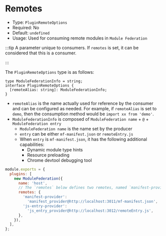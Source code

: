 # Remotes

- Type: `PluginRemoteOptions`
- Required: No
- Default: `undefined`
- Usage: Used for consuming remote modules in `Module Federation`

:::tip
A parameter unique to consumers. If `remotes` is set, it can be considered that this is a consumer.

:::

The `PluginRemoteOptions` type is as follows:

```tsx
type ModuleFederationInfo = string;
interface PluginRemoteOptions {
  [remoteAlias: string]: ModuleFederationInfo;
}
```

- `remoteAlias` is the name actually used for reference by the consumer and can be configured as needed. For example, if `remoteAlias` is set to `demo`, then the consumption method would be `import xx from 'demo'`.
- `ModuleFederationInfo` is composed of `ModuleFederation name` + `@` + `ModuleFederation entry`
  - `ModuleFederation name` is the name set by the producer
  - `entry` can be either `mf-manifest.json` or `remoteEntry.js`
  - When `entry` is `mf-manifest.json`, it has the following additional capabilities:
    - Dynamic module type hints
    - Resource preloading
    - Chrome devtool debugging tool

```js
module.exports = {
  plugins: [
    new ModuleFederation({
      name: 'host',
      // The `remotes` below defines two remotes, named `manifest-provider` for the project started on port 3011 and `js-entry-provider` for the project started on port 3012
      remotes: {
        'manifest-provider':
          'manifest_provider@http://localhost:3011/mf-manifest.json',
        'js-entry-provider':
          'js_entry_provider@http://localhost:3012/remoteEntry.js',
      },
    }),
  ],
};
```
